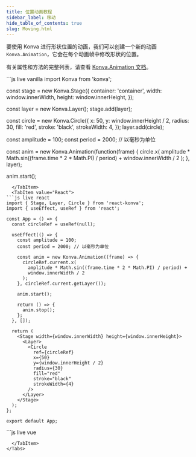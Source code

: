 ---
title: 位置动画教程
sidebar_label: 移动
hide_table_of_contents: true
slug: Moving.html
---

要使用 Konva 进行形状位置的动画，我们可以创建一个新的动画 `Konva.Animation`，它会在每个动画帧中修改形状的位置。

有关属性和方法的完整列表，请查看 [Konva.Animation 文档](/api/Konva.Animation.html)。


<Tabs>
  <TabItem value="Vanilla" default>
```js live vanilla
import Konva from 'konva';

const stage = new Konva.Stage({
container: 'container',
width: window.innerWidth,
height: window.innerHeight,
});

const layer = new Konva.Layer();
stage.add(layer);

const circle = new Konva.Circle({
x: 50,
y: window.innerHeight / 2,
radius: 30,
fill: 'red',
stroke: 'black',
strokeWidth: 4,
});
layer.add(circle);

const amplitude = 100;
const period = 2000; // 以毫秒为单位

const anim = new Konva.Animation(function(frame) {
circle.x(
amplitude * Math.sin((frame.time * 2 * Math.PI) / period) +
window.innerWidth / 2
);
}, layer);

anim.start();

````
  </TabItem>
  <TabItem value="React">
```js live react
import { Stage, Layer, Circle } from 'react-konva';
import { useEffect, useRef } from 'react';

const App = () => {
  const circleRef = useRef(null);

  useEffect(() => {
    const amplitude = 100;
    const period = 2000; // 以毫秒为单位

    const anim = new Konva.Animation((frame) => {
      circleRef.current.x(
        amplitude * Math.sin((frame.time * 2 * Math.PI) / period) +
        window.innerWidth / 2
      );
    }, circleRef.current.getLayer());

    anim.start();

    return () => {
      anim.stop();
    };
  }, []);

  return (
    <Stage width={window.innerWidth} height={window.innerHeight}>
      <Layer>
        <Circle
          ref={circleRef}
          x={50}
          y={window.innerHeight / 2}
          radius={30}
          fill="red"
          stroke="black"
          strokeWidth={4}
        />
      </Layer>
    </Stage>
  );
};

export default App;
````

  </TabItem>
  <TabItem value="Vue">
```js live vue
<template>
  <v-stage :config="stageSize">
    <v-layer ref="layerRef">
      <v-circle
        ref="circleRef"
        :config="circleConfig"
      />
    </v-layer>
  </v-stage>
</template>

<script setup>
import { ref, onMounted, onUnmounted } from 'vue';
import Konva from 'konva';

const stageSize = {
  width: window.innerWidth,
  height: window.innerHeight
};

const circleConfig = ref({
  x: 50,
  y: window.innerHeight / 2,
  radius: 30,
  fill: 'red',
  stroke: 'black',
  strokeWidth: 4
});

const layerRef = ref(null);
const circleRef = ref(null);
let anim = null;

onMounted(() => {
  const amplitude = 100;
  const period = 2000; // 以毫秒为单位

  anim = new Konva.Animation((frame) => {
    circleRef.value.getNode().x(
      amplitude * Math.sin((frame.time * 2 * Math.PI) / period) +
      window.innerWidth / 2
    );
  }, layerRef.value.getNode());

  anim.start();
});

onUnmounted(() => {
  if (anim) {
    anim.stop();
  }
});
</script>

```
  </TabItem>
</Tabs>
```
